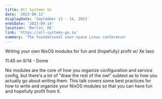 ```yaml
---
title: All Systems Go
date: '2023-09-13'
displayDate: 'September 13 - 14, 2023'
endsDate: '2023-09-14'
location: 'Berlin, DE'
link: 'https://all-systems-go.io'
summary: 'The foundational user-space Linux conference'
---
```


Writing your own NixOS modules for fun and (hopefully) profit w/ Xe Iaso

11:45 on 9/14 - Dome

Nix modules are the core of how you organize configuration and service config, but there's a lot of "draw the rest of the owl" subtext as to how you actually go about writing them. This talk covers some best practices for how to write and organize your NixOS modules so that you can have fun and hopefully profit from it.
